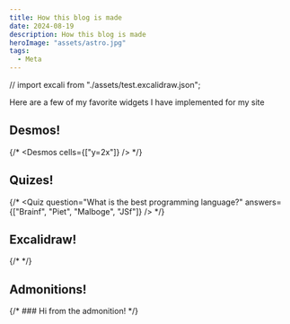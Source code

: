 ```yaml
---
title: How this blog is made
date: 2024-08-19
description: How this blog is made
heroImage: "assets/astro.jpg"
tags:
  - Meta
---
```


// import excali from "./assets/test.excalidraw.json";

Here are a few of my favorite widgets I have implemented for my site

## Desmos!
{/* <Desmos cells={["y=2x"]} /> */}

## Quizes!
{/* <Quiz question="What is the best programming language?" answers={["Brainf", "Piet", "Malboge", "JSf"]} /> */}

## Excalidraw!
{/* <Excalidraw file={excali} /> */}

## Admonitions!
{/* <Admonition type="normal">
    ### Hi from the admonition!
</Admonition> */}
